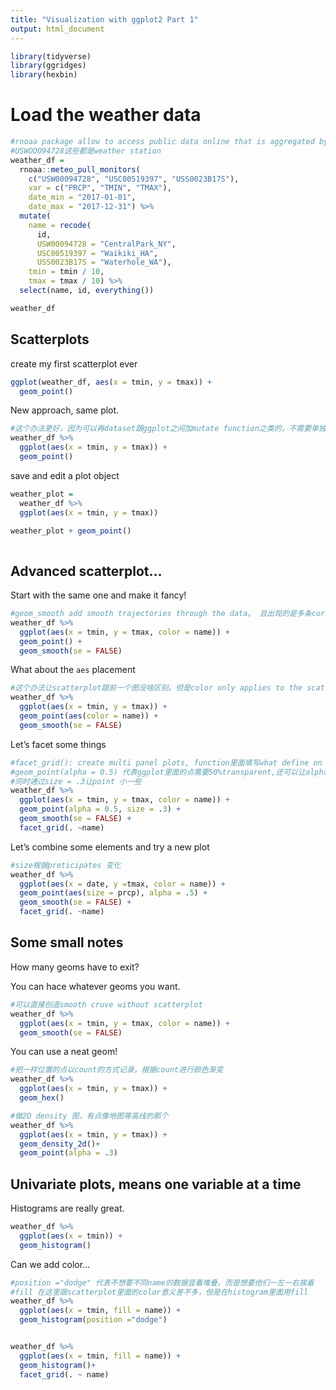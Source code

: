 ```yaml
---
title: "Visualization with ggplot2 Part 1"
output: html_document
---
```


```r
library(tidyverse)
library(ggridges)
library(hexbin)
```

# Load the weather data

```r
#rnoaa package allow to access public data online that is aggregated by the noaa.com。 就是直接可以从网站获得数据的办法
#USWOOO94728这些都是weather station
weather_df = 
  rnoaa::meteo_pull_monitors(
    c("USW00094728", "USC00519397", "USS0023B17S"),
    var = c("PRCP", "TMIN", "TMAX"), 
    date_min = "2017-01-01",
    date_max = "2017-12-31") %>%
  mutate(
    name = recode(
      id, 
      USW00094728 = "CentralPark_NY", 
      USC00519397 = "Waikiki_HA",
      USS0023B17S = "Waterhole_WA"),
    tmin = tmin / 10,
    tmax = tmax / 10) %>%
  select(name, id, everything())

weather_df
```

## Scatterplots

create my first scatterplot ever

```r
ggplot(weather_df, aes(x = tmin, y = tmax)) +
  geom_point()
```

New approach, same plot.

```r
#这个办法更好，因为可以再dataset跟ggplot之间加mutate function之类的，不需要单独再做一个新的dataframe
weather_df %>% 
  ggplot(aes(x = tmin, y = tmax)) +
  geom_point()
```

save and edit a plot object

```r
weather_plot =
  weather_df %>% 
  ggplot(aes(x = tmin, y = tmax))

weather_plot + geom_point()
  
```

## Advanced scatterplot...

Start with the same one and make it fancy!
```r
#geom_smooth add smooth trajectories through the data。 且出现的是多条curve，curve数量取决于name的数量（仅此题）
weather_df %>% 
  ggplot(aes(x = tmin, y = tmax, color = name)) +
  geom_point() + 
  geom_smooth(se = FALSE)
```

What about the `aes` placement

```r
#这个办法让scatterplot跟前一个图没啥区别。但是color only applies to the scatterplot 导致smooth curve仅出现一条，不会因为name区分而出现多个
weather_df %>% 
  ggplot(aes(x = tmin, y = tmax)) +
  geom_point(aes(color = name)) +
  geom_smooth(se = FALSE)  
```

Let's facet some things

```r
#facet_grid(): create multi panel plots, function里面填写what define on rows，columns，若没有就用“."代替，若有就用“~XXXX”代替。 facet_grid 括号里面按顺序第一个works on rows， 第二个works on columns
#geom_point(alpha = 0.5) 代表ggplot里面的点需要50%transparent,还可以让alpha = 某个variable（例如alpha = tmin,就能随着tmin变化出渐变色）
#同时通过size = .3让point 小一些
weather_df %>% 
  ggplot(aes(x = tmin, y = tmax, color = name)) +
  geom_point(alpha = 0.5, size = .3) + 
  geom_smooth(se = FALSE) +
  facet_grid(. ~name)
```

Let's combine some elements and try a new plot

```r
#size根据preticipates 变化
weather_df %>% 
  ggplot(aes(x = date, y =tmax, color = name)) +
  geom_point(aes(size = prcp), alpha = .5) +
  geom_smooth(se = FALSE) +
  facet_grid(. ~name)
```


## Some small notes

How many geoms have to exit?

You can hace whatever geoms you want.
```r
#可以直接创造smooth cruve without scatterplot
weather_df %>% 
  ggplot(aes(x = tmin, y = tmax, color = name)) +
  geom_smooth(se = FALSE)
```

You can use a neat geom!

```r
#把一样位置的点以count的方式记录，根据count进行颜色渐变
weather_df %>% 
  ggplot(aes(x = tmin, y = tmax)) +
  geom_hex()

#做2D density 图，有点像地图等高线的那个
weather_df %>% 
  ggplot(aes(x = tmin, y = tmax)) +
  geom_density_2d()+
  geom_point(alpha = .3)
```

## Univariate plots, means one variable at a time

Histograms are really great.

```r
weather_df %>% 
  ggplot(aes(x = tmin)) +
  geom_histogram()
```

Can we add color...

```r
#position ="dodge" 代表不想要不同name的数据竖着堆叠，而是想要他们一左一右挨着
#fill 在这里跟scatterplot里面的color意义差不多，但是在histogram里面用fill
weather_df %>% 
  ggplot(aes(x = tmin, fill = name)) +
  geom_histogram(position ="dodge") 


weather_df %>% 
  ggplot(aes(x = tmin, fill = name)) +
  geom_histogram()+
  facet_grid(. ~ name)
```

